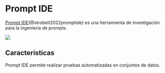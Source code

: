 
# Prompt IDE 

[Prompt IDE](https://prompt.vizhub.ai)(@strobelt2022promptide) es una herramienta de investigación para la ingeniería de prompts.

<div style={{ textAlign: "center" }}>
  <Image
    src="/docs/assets/tooling/promptide.webp"
    width={1876}
    height={1268}
    style={{ width: "750px", margin: "auto" }}
  />
</div>

## Características

Prompt IDE permite realizar pruebas automatizadas en conjuntos de datos.
